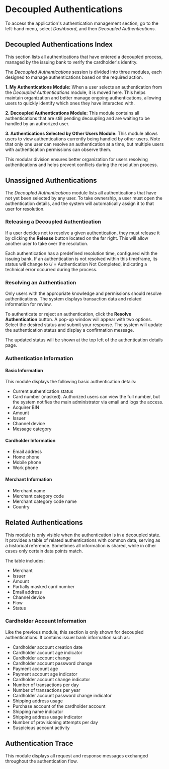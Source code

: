 # Decoupled Authentications

To access the application's authentication management section, go to the left-hand menu, select *Dashboard*, and then *Decoupled Authentications*.

## Decoupled Authentications Index

This section lists all authentications that have entered a decoupled process, managed by the issuing bank to verify the cardholder's identity.

The *Decoupled Authentications* session is divided into three modules, each designed to manage authentications based on the required action.

**1. My Authentications Module:** When a user selects an authentication from the *Decoupled Authentications* module, it is moved here. This helps maintain organization and better manage ongoing authentications, allowing users to quickly identify which ones they have interacted with.

**2. Decoupled Authentications Module:** This module contains all authentications that are still pending decoupling and are waiting to be handled by an authorized user.

**3. Authentications Selected by Other Users Module:** This module allows users to view authentications currently being handled by other users. Note that only one user can resolve an authentication at a time, but multiple users with authentication permissions can observe them.

This modular division ensures better organization for users resolving authentications and helps prevent conflicts during the resolution process.


## Unassigned Authentications

The *Decoupled Authentications* module lists all authentications that have not yet been selected by any user. To take ownership, a user must open the authentication details, and the system will automatically assign it to that user for resolution.

### Releasing a Decoupled Authentication

If a user decides not to resolve a given authentication, they must release it by clicking the **Release** button located on the far right. This will allow another user to take over the resolution.

Each authentication has a predefined resolution time, configured with the issuing bank. If an authentication is not resolved within this timeframe, its status will change to *U* = Authentication Not Completed, indicating a technical error occurred during the process.

### Resolving an Authentication
Only users with the appropriate knowledge and permissions should resolve authentications. The system displays transaction data and related information for review.

To authenticate or reject an authentication, click the **Resolve Authentication** button. A pop-up window will appear with two options. Select the desired status and submit your response. The system will update the authentication status and display a confirmation message.

The updated status will be shown at the top left of the authentication details page.

### Authentication Information

#### Basic Information


This module displays the following basic authentication details:

- Current authentication status
- Card number (masked). Authorized users can view the full number, but the system notifies the main administrator via email and logs the access.
- Acquirer BIN
- Amount
- Issuer
- Channel device
- Message category


#### Cardholder Information

- Email address
- Home phone
- Mobile phone
- Work phone


#### Merchant Information

- Merchant name
- Merchant category code
- Merchant category code name
- Country


## Related Authentications

This module is only visible when the authentication is in a decoupled state. It provides a table of related authentications with common data, serving as a historical reference. Sometimes all information is shared, while in other cases only certain data points match.

The table includes:
- Merchant
- Issuer
- Amount
- Partially masked card number
- Email address
- Channel device
- Flow
- Status


### Cardholder Account Information

Like the previous module, this section is only shown for decoupled authentications. It contains issuer bank information such as:

- Cardholder account creation date
- Cardholder account age indicator
- Cardholder account change
- Cardholder account password change
- Payment account age
- Payment account age indicator
- Cardholder account change indicator
- Number of transactions per day
- Number of transactions per year
- Cardholder account password change indicator
- Shipping address usage
- Purchase account of the cardholder account
- Shipping name indicator
- Shipping address usage indicator
- Number of provisioning attempts per day
- Suspicious account activity


## Authentication Trace

This module displays all request and response messages exchanged throughout the authentication flow.